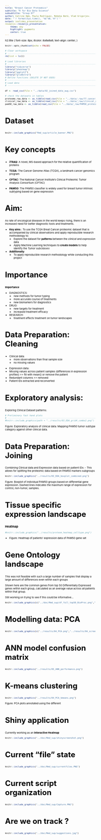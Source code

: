 ```yaml
---
title: "Breast Cancer Proteomics"
subtitle: "R for Bio Data Science"
subsubtitle: "Group 07"
author: Catrine Høm, Paula Rodríguez, Rebeka Bató, Vlad Grigorjev.
date: "`r format(Sys.time(), '%d %B, %Y')`"
output: ioslides_presentation
revealjs::revealjs_presentation:
    theme: sky
    highlight: pygments
    center: true
---
```

<style>
/* Fonts and Spacing */
article p, article li, article li.build, section p, section li{
  font-family: 'Open Sans','Helvetica', 'Crimson Text', 'Garamond',  'Palatino', sans-serif;
  text-align: justify;
  font-size:20px;
  line-height: 1.5em;
  color: Black;
}
h2 { /* Header 2 */
font-size: 24px;
#color: Black;
}
  
body{ /* Normal */
font-size: 8px;
color: Black;
}
</style>

h2.title {
font-size: 8px;
#color: #a9a9a9;
text-align: center;
}
```r
knitr::opts_chunk$set(echo = FALSE)
```


```r
# Clear workspace
# ------------------------------------------------------------------------------
rm(list = ls())

# Load libraries
# ------------------------------------------------------------------------------
library("tidyverse")
library("pheatmap")
library("ggplot2")
library("gridExtra")
# Define functions (DELETE IF NOT USED)
# ------------------------------------------------------------------------------
# Load data
# ------------------------------------------------------------------------------

df <- read_csv(file = "../data/02_joined_data_aug.csv")

# check the datasets in tables
proteome_raw_data <- as_tibble(read_csv(file = "../data/_raw/77_cancer_proteomes_CPTAC_itraq.csv")) # -> rows x cols - 12,553 x 86
clinical_raw_data <- as_tibble(read_csv(file = "../data/_raw/clinical_data_breast_cancer.csv"))  # -> rows x cols - 105 x 30
pam50_raw_data <- as_tibble(read_csv(file = "../data/_raw/PAM50_proteins.csv"))
```



## Dataset

```r
knitr::include_graphics("Rmd_sup/article_banner.PNG")
```

## Key concepts

- **iTRAQ:** A novel, MS-based approach for the relative quantification of proteins

-  **TCGA:** The Cancer Genome Atlas (TCGA), a landmark cancer genomics program

- **CPTAC:** The National Cancer Institute’s Clinical Proteomic Tumor Analysis Consortium (CPTAC)

- **PAM50:** The PAM50 classifier is widely used for breast tumor intrinsic subtyping based on gene expression

## Aim:

As rate of oncological diseases in the world keeps rising, there is an increased need for better diagnostic tools and treatments.

- **Key aims** : To use the TCGA Breat Cancer proteomic dataset that is accompanied by clinical observations and apply reproducible research methodology to: 
    - <div class="red">Explore the dataset for **patterns** between the _clinical_ and _expression_ data </div>
    - <div class="blue">Apply Machine Learning techniques to **create models** to help identify the _Tumor subclasses_ </div>

- **Additionally**: 
    - To apply reproducible research methodology while conducting this project

## Importance

**Importance**

- DIAGNOSTICS:
    - new methods for tumor typing
    - more accurate course of treatments
    - new biomarkers for diagnostics
    
- DRUG:
    - new targets for treatment
    - increased treatment efficacy 
    
- RESEARCH:
    - treatment effects treatment on tumor landscapes


<!-- ## Data Overview 1/3 -->
<!-- ### Clinical Data -->
<!-- ```{r, warning=FALSE, message=FALSE} -->
<!-- #print("Dimentions:") -->
<!-- dim(clinical_raw_data) -->
<!-- #print("Attributes") -->
<!-- #colnames(clinical_raw_data)[1:10] -->

<!-- clinical_raw_data %>% -->
<!--   keep(is.numeric) %>%  -->
<!--   gather() %>%  -->
<!--   ggplot(aes(value)) + -->
<!--     facet_wrap(~ key, scales = "free") + -->
<!--     geom_histogram() -->
<!-- ``` -->

<!-- ## Data Overview 2/3 -->
<!-- ### Expression Data -->
<!-- ```{r, warning=FALSE, message=FALSE} -->
<!-- #print("Dimentions:") -->
<!-- dim(proteome_raw_data) -->
<!-- #print("Attributes") -->
<!-- #colnames(clinical_raw_data)[1:10] -->

<!-- proteome_raw_data %>% -->
<!--   select(-c(RefSeq_accession_number, gene_symbol, gene_name)) %>% -->
<!--   select(starts_with("B")) %>%  -->
<!--   keep(is.numeric) %>%  -->
<!--   gather() %>%  -->
<!--   ggplot(aes(value)) + -->
<!--     labs(x = "Log2 Expression") + -->
<!--     facet_wrap(~ key, scales = "free") + -->
<!--     geom_histogram() -->
<!-- ``` -->

<!-- ## Data Overview 3/3 -->
<!-- ### PAM50 panel -->


<!-- ```{r} -->
<!-- print("Dimentions:") -->
<!-- dim(pam50_raw_data) -->
<!-- colnames(pam50_raw_data) -->
<!-- ``` -->

## Data Preparation: Cleaning

<div class="red"> - Clinical data:
    - more observations than final sample size
    - no missing values
  </div>
  
<div class="blue"> - Expression data:
  - Missing values across patient samples (differences in expression profiles) >> fill with mean() or remove the patient
  - Redundant columns  >> removed
  - Patient IDs extracted and reconverted
  </div>





## Exploratory analysis:
Exploring Clinical Dataset patterns:

```r

# Preliminary fast hand plots
# ------------------------------------------------------------------------------
#knitr::include_graphics(path = "../results/03_EDA_grid4_combo2.png")
```

Figure: Exploratory analysis of clinical data: Mapping PAM50 tumor subtype category against other clinical data.

## Data Preparation: Joining 
Combining Clinical data and Expression data based on patient IDs:
- This allows for splitting the proteomic data based on PAM50 markers subgroups
                  
```r
knitr::include_graphics("../results/03_EDA_boxplot_combined.png")
```

Figure: Boxplot of individual PAM50 groups based on differential gene expression. Dashed lines indicates the maximum range of expression for control, non-tumor, samples.

## Tissue specific expression landscape
### Heatmap
```r
#knitr::include_graphics("../results/proteom_heatmap_celltype.png")
```

- Figure: Heatmap of patients' expression data of PAM50 gene set

## Gene Ontology landscape
This was not feasible with such a large number of samples 
that display a large amount of differences even within each groups

Shown here are the common genes from top 50 Differentially Expressed  genes within each group,
calculated as an average value across all patients within that group. 

Still working on trying to see if this could be informative...

```r
knitr::include_graphics(c("../doc/Rmd_sup/df_full_top50_BioProc.png","../doc/Rmd_sup/df_full_top50_CellComponents.png"))

```


## Modelling data: PCA
```r

knitr::include_graphics(c("../results/04_PCA.png","../results/04_scree.png"))


```



## ANN model confusion matrix

```r
knitr::include_graphics("../results/05_ANN_performance.png")
```

## K-means clustering

```r
knitr::include_graphics("../results/04_PCA_kmeans.png")
```
Figure: PCA plots annotated using the different 

<!-- ## Other modelling -->

<!-- - in progress: -->
<!--     - Classification tree (supervised) -->
<!--     - Clustering (knn) -->
<!--     - Linear model ( <dev class= "red"> Only AGE as a continuous variable </dev>) -->
<!--     - Logistic regression (multiclass) -->


## Shiny application

Currently working as an <dev class="red2">**Interactive Heatmap**</dev>

```r
knitr::include_graphics("../doc/Rmd_sup/shinyscreenshot.png")
```

## Current "file" state


```r
knitr::include_graphics("../doc/Rmd_sup/currentfiles.PNG")
```

## Current script organization

```r
knitr::include_graphics("../doc/Rmd_sup/Capture.PNG")
```


## Are we on track ?
```r
knitr::include_graphics("../doc/Rmd_sup/suggestions.jpg")
```



```r

```

